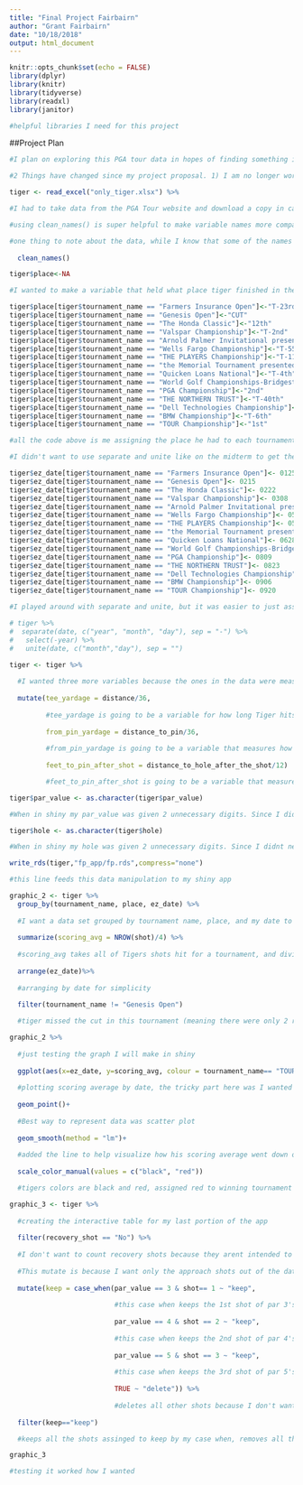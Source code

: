 ```yaml
---
title: "Final Project Fairbairn"
author: "Grant Fairbairn"
date: "10/18/2018"
output: html_document
---
```


```r
knitr::opts_chunk$set(echo = FALSE)
library(dplyr)
library(knitr)
library(tidyverse)
library(readxl)
library(janitor)

#helpful libraries I need for this project
```
##Project Plan
```r
#I plan on exploring this PGA tour data in hopes of finding something interesting. As it is right now, there is too much data, so I think I'm going to narrow my exploration to famous/important players in important tournaments. I plan on working with Mr. Cordeiro and Mr. George. For the purposes of what is due Friday, I've only presented a small portion of the data to look at. This data has 24 holes that Phil Mickelson played at the Safeway Open tournament. I'll still need to figure out what each variable is measured by, and what something like "Shot Type(S/P/D)" means. 

#2 Things have changed since my project proposal. 1) I am no longer working in a group with Mr. George and Mr. Cordeiro, it just didn't make sense for the project. We got the data from the same source, but I believe we chose somewhat different data sets, as well as chose to look at different variables. 2) I chose to look at specfically Tiger Woods PGA data for my project.

tiger <- read_excel("only_tiger.xlsx") %>% 

#I had to take data from the PGA Tour website and download a copy in case they removed it. Funny thing is, when I went back to check, I didn't have access to download data anymore!

#using clean_names() is super helpful to make variable names more compatible for using. There were lots of messed up variable names

#one thing to note about the data, while I know that some of the names look funny, like capitalization, or sponsors in the name, these are the official names of the tournaments. For example, the tournament called the THE NORTHERN TRUST is called exactly that on the PGA website. Another example is the Arnold Palmer Invitational presented by Mastercard. This full name appears in all searches for the tournament on the PGA website. Since this project is tailored for people with a fair amount of golf knowledge (while still can be understood by people without golf knowledge), I think it is fair that I maintain the actual names of the events.
  
  clean_names()
```

```r
tiger$place<-NA 

#I wanted to make a variable that held what place tiger finished in the tournament, NA fills place variable before I put in his finishes

tiger$place[tiger$tournament_name == "Farmers Insurance Open"]<-"T-23rd"
tiger$place[tiger$tournament_name == "Genesis Open"]<-"CUT"
tiger$place[tiger$tournament_name == "The Honda Classic"]<-"12th"
tiger$place[tiger$tournament_name == "Valspar Championship"]<-"T-2nd"
tiger$place[tiger$tournament_name == "Arnold Palmer Invitational presented by Mastercard"]<-"T-5th"
tiger$place[tiger$tournament_name == "Wells Fargo Championship"]<-"T-55th"
tiger$place[tiger$tournament_name == "THE PLAYERS Championship"]<-"T-11th"
tiger$place[tiger$tournament_name == "the Memorial Tournament presented by Nationwide"]<-"T-23th"
tiger$place[tiger$tournament_name == "Quicken Loans National"]<-"T-4th"
tiger$place[tiger$tournament_name == "World Golf Championships-Bridgestone Invitational"]<-"T-31st"
tiger$place[tiger$tournament_name == "PGA Championship"]<-"2nd"
tiger$place[tiger$tournament_name == "THE NORTHERN TRUST"]<-"T-40th"
tiger$place[tiger$tournament_name == "Dell Technologies Championship"]<-"T-24th"
tiger$place[tiger$tournament_name == "BMW Championship"]<-"T-6th"
tiger$place[tiger$tournament_name == "TOUR Championship"]<-"1st"

#all the code above is me assigning the place he had to each tournament.

#I didn't want to use separate and unite like on the midterm to get the dates correct, instead because there were only a couple of tournaments I manually assinged them dates which were easy to use in arrange.

tiger$ez_date[tiger$tournament_name == "Farmers Insurance Open"]<- 0125
tiger$ez_date[tiger$tournament_name == "Genesis Open"]<- 0215
tiger$ez_date[tiger$tournament_name == "The Honda Classic"]<- 0222
tiger$ez_date[tiger$tournament_name == "Valspar Championship"]<- 0308
tiger$ez_date[tiger$tournament_name == "Arnold Palmer Invitational presented by Mastercard"]<- 0315
tiger$ez_date[tiger$tournament_name == "Wells Fargo Championship"]<- 0503
tiger$ez_date[tiger$tournament_name == "THE PLAYERS Championship"]<- 0510
tiger$ez_date[tiger$tournament_name == "the Memorial Tournament presented by Nationwide"]<- 0531
tiger$ez_date[tiger$tournament_name == "Quicken Loans National"]<- 0628
tiger$ez_date[tiger$tournament_name == "World Golf Championships-Bridgestone Invitational"]<- 0802
tiger$ez_date[tiger$tournament_name == "PGA Championship"]<- 0809
tiger$ez_date[tiger$tournament_name == "THE NORTHERN TRUST"]<- 0823
tiger$ez_date[tiger$tournament_name == "Dell Technologies Championship"]<- 0831
tiger$ez_date[tiger$tournament_name == "BMW Championship"]<- 0906
tiger$ez_date[tiger$tournament_name == "TOUR Championship"]<- 0920

#I played around with separate and unite, but it was easier to just assign the tournaments the dates in the manner above

# tiger %>%
#  separate(date, c("year", "month", "day"), sep = "-") %>%
#   select(-year) %>%
#   unite(date, c("month","day"), sep = "")

tiger <- tiger %>%
  
  #I wanted three more variables because the ones in the data were measured in inches which is super weird.
  
  mutate(tee_yardage = distance/36,
         
         #tee_yardage is going to be a variable for how long Tiger hits the ball on his first shot, divided by 36 to get yards
         
         from_pin_yardage = distance_to_pin/36,
         
         #from_pin_yardage is going to be a variable that measures how far Tiger was from pin on a shot, divided by 36 to get yards
         
         feet_to_pin_after_shot = distance_to_hole_after_the_shot/12)

         #feet_to_pin_after_shot is going to be a variable that measure how close Tiger hit it. This is generally measured in feet, so divided by 12

tiger$par_value <- as.character(tiger$par_value)

#When in shiny my par_value was given 2 unnecessary digits. Since I didnt need it as a numerical value, I changed it to character so this wouldn't happen

tiger$hole <- as.character(tiger$hole)

#When in shiny my hole was given 2 unnecessary digits. Since I didnt need it as a numerical value, I changed it to character so this wouldn't happen

write_rds(tiger,"fp_app/fp.rds",compress="none")

#this line feeds this data manipulation to my shiny app
```

```r
graphic_2 <- tiger %>% 
  group_by(tournament_name, place, ez_date) %>% 
  
  #I want a data set grouped by tournament name, place, and my date to make a graph about scoring avg by date
  
  summarize(scoring_avg = NROW(shot)/4) %>% 
  
  #scoring_avg takes all of Tigers shots hit for a tournament, and divides by number of rounds (4) to give his scoring average for the tournament
  
  arrange(ez_date)%>% 
  
  #arranging by date for simplicity
  
  filter(tournament_name != "Genesis Open")

  #tiger missed the cut in this tournament (meaning there were only 2 rounds), so I chose to ignore it because it isn't a full tournament

graphic_2 %>% 
  
  #just testing the graph I will make in shiny
  
  ggplot(aes(x=ez_date, y=scoring_avg, colour = tournament_name== "TOUR Championship"))+
  
  #plotting scoring average by date, the tricky part here was I wanted his winning tournament to be colored red
  
  geom_point()+
  
  #Best way to represent data was scatter plot
  
  geom_smooth(method = "lm")+
  
  #added the line to help visualize how his scoring average went down over time
  
  scale_color_manual(values = c("black", "red"))

  #tigers colors are black and red, assigned red to winning tournament
```

```r
graphic_3 <- tiger %>% 
  
  #creating the interactive table for my last portion of the app
  
  filter(recovery_shot == "No") %>% 
  
  #I don't want to count recovery shots because they arent intended to hit the green and would be very far from the hole
  
  #This mutate is because I want only the approach shots out of the data. These are shots intended to hit green. Generally speaking, this means the first shot of par 3's, 2nd of par 4's, and 3rd of par 5's (while sometimes the second of par 5's but those aren't very accurate).
  
  mutate(keep = case_when(par_value == 3 & shot== 1 ~ "keep",
                          
                          #this case when keeps the 1st shot of par 3's 
                          
                          par_value == 4 & shot == 2 ~ "keep",
                          
                          #this case when keeps the 2nd shot of par 4's
                          
                          par_value == 5 & shot == 3 ~ "keep",
                          
                          #this case when keeps the 3rd shot of par 5's
                          
                          TRUE ~ "delete")) %>% 
                            
                          #deletes all other shots because I don't want them
  
  filter(keep=="keep")

  #keeps all the shots assinged to keep by my case when, removes all the deletes

graphic_3

#testing it worked how I wanted
```


